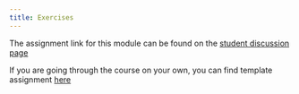 ```yaml
---
title: Exercises
---
```


The assignment link for this module can be found on the 
[student discussion page](https://github.com/orgs/opensourcecourse/teams/students/discussions?pinned=1)

If you are going through the course on
your own, you can find template assignment [here](https://github.com/opensourcecourse/documentation-assignment)
